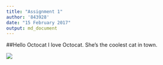 ```yaml
---
title: "Assignment 1"
author: '843928'
date: "15 February 2017"
output: md_document
---
```

##Hello Octocat
I love Octocat. She's the coolest cat in town.

![](https://dl.dropboxusercontent.com/u/11805474/painblogr/biostats/assignments/octocat.png)

